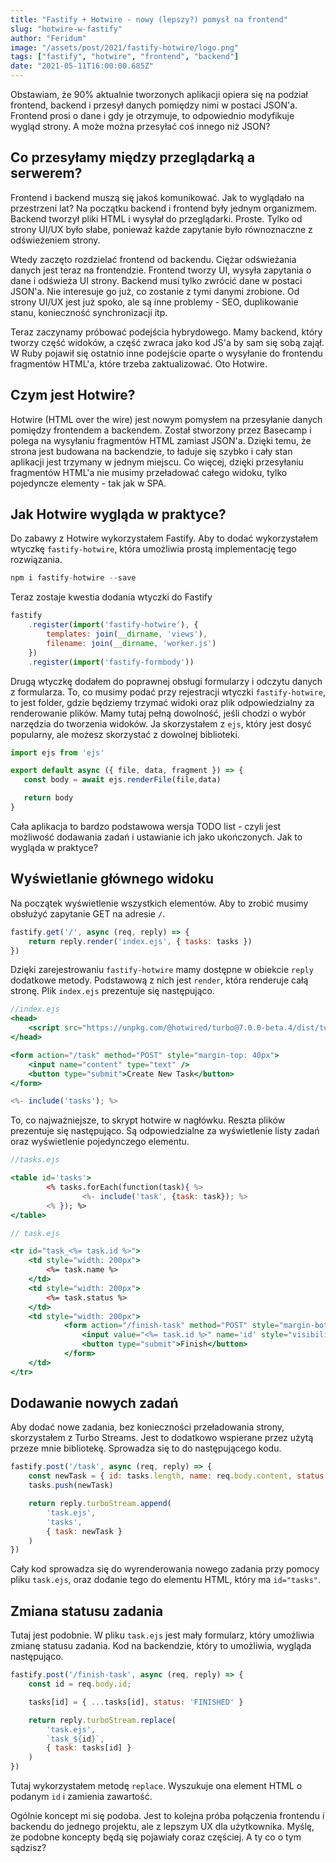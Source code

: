 ```yaml
---
title: "Fastify + Hotwire - nowy (lepszy?) pomysł na frontend"
slug: "hotwire-w-fastify"
author: "Feridum"
image: "/assets/post/2021/fastify-hotwire/logo.png"
tags: ["fastify", "hotwire", "frontend", "backend"]
date: "2021-05-11T16:00:00.685Z"
---
```


Obstawiam, że 90% aktualnie tworzonych aplikacji opiera się na podział frontend, backend i przesył danych pomiędzy nimi w postaci JSON'a. Frontend prosi o dane i gdy je otrzymuje, to odpowiednio modyfikuje wygląd strony. A może można przesyłać coś innego niż JSON?


## Co przesyłamy między przeglądarką a serwerem?

Frontend i backend muszą się jakoś komunikować. Jak to wyglądało na przestrzeni lat? Na początku backend i frontend były jednym organizmem. Backend tworzył pliki HTML i wysyłał do przeglądarki. Proste. Tylko od strony UI/UX było słabe, ponieważ każde zapytanie było równoznaczne z odświeżeniem strony.

Wtedy zaczęto rozdzielać frontend od backendu. Ciężar odświeżania danych jest teraz na frontendzie. Frontend tworzy UI, wysyła zapytania o dane i odświeża UI strony. Backend musi tylko zwrócić dane w postaci JSON'a. Nie interesuje go już, co zostanie z tymi danymi zrobione. Od strony UI/UX jest już spoko, ale są inne problemy - SEO, duplikowanie stanu, konieczność synchronizacji itp.

Teraz zaczynamy próbować podejścia hybrydowego. Mamy backend, który tworzy część widoków, a część zwraca jako kod JS'a by sam się sobą zajął. W Ruby pojawił się ostatnio inne podejście oparte o wysyłanie do frontendu fragmentów HTML'a, które trzeba zaktualizować. Oto Hotwire.

## Czym jest Hotwire?

Hotwire (HTML over the wire) jest nowym pomysłem na przesyłanie danych pomiędzy frontendem a backendem. Został stworzony przez Basecamp i polega na wysyłaniu fragmentów HTML zamiast JSON'a. Dzięki temu, że strona jest budowana na backendzie, to ładuje się szybko i cały stan aplikacji jest trzymany w jednym miejscu. Co więcej, dzięki przesyłaniu fragmentów HTML'a nie musimy przeładować całego widoku, tylko pojedyncze elementy - tak jak w SPA.

## Jak Hotwire wygląda w praktyce?

Do zabawy z Hotwire wykorzystałem Fastify. Aby to dodać wykorzystałem wtyczkę `fastify-hotwire`, która umożliwia prostą implementację tego rozwiązania. 

```jsx
npm i fastify-hotwire --save
```

Teraz zostaje kwestia dodania wtyczki do Fastify 

```jsx
fastify
    .register(import('fastify-hotwire'), {
        templates: join(__dirname, 'views'),
        filename: join(__dirname, 'worker.js')
    })
    .register(import('fastify-formbody'))
```

Drugą wtyczkę dodałem do poprawnej obsługi formularzy i odczytu danych z formularza. To, co musimy podać przy rejestracji wtyczki `fastify-hotwire`, to jest folder, gdzie będziemy trzymać widoki oraz plik odpowiedzialny za renderowanie plików. Mamy tutaj pełną dowolność, jeśli chodzi o wybór narzędzia do tworzenia widoków. Ja skorzystałem z `ejs`, który jest dosyć popularny, ale możesz skorzystać z dowolnej biblioteki.

```jsx
import ejs from 'ejs'

export default async ({ file, data, fragment }) => {
   const body = await ejs.renderFile(file,data)

   return body
}
```

Cała aplikacja to bardzo podstawowa wersja TODO list - czyli jest możliwość dodawania zadań i ustawianie ich jako ukończonych. Jak to wygląda w praktyce?

## Wyświetlanie głównego widoku

Na początek wyświetlenie wszystkich elementów. Aby to zrobić musimy obsłużyć zapytanie GET na adresie `/`.

```jsx
fastify.get('/', async (req, reply) => {
    return reply.render('index.ejs', { tasks: tasks })
})
```

Dzięki zarejestrowaniu `fastify-hotwire` mamy dostępne w obiekcie `reply` dodatkowe metody. Podstawową z nich jest `render`, która  renderuje całą stronę. Plik `index.ejs` prezentuje się następująco.

```jsx
//index.ejs
<head>
    <script src="https://unpkg.com/@hotwired/turbo@7.0.0-beta.4/dist/turbo.es5-umd.js"></script>
</head>

<form action="/task" method="POST" style="margin-top: 40px">
    <input name="content" type="text" />
    <button type="submit">Create New Task</button>
</form>

<%- include('tasks'); %>
```

To, co najważniejsze, to skrypt hotwire w nagłówku. Reszta plików prezentuje się następująco. Są odpowiedzialne za wyświetlenie listy zadań oraz wyświetlenie pojedynczego elementu.

```jsx
//tasks.ejs

<table id='tasks'>
        <% tasks.forEach(function(task){ %>
                <%- include('task', {task: task}); %>
        <% }); %>
</table>
```

```jsx
// task.ejs

<tr id="task_<%= task.id %>">
    <td style="width: 200px">
        <%= task.name %>
    </td>
    <td style="width: 200px">
        <%= task.status %>
    </td>
    <td style="width: 200px">
            <form action="/finish-task" method="POST" style="margin-bottom: 0;">
                <input value="<%= task.id %>" name='id' style="visibility: hidden; width: 0">
                <button type="submit">Finish</button>
            </form>
    </td>
</tr>
```

## Dodawanie nowych zadań

Aby dodać nowe zadania, bez konieczności przeładowania strony, skorzystałem z Turbo Streams. Jest to dodatkowo wspierane przez użytą przeze mnie bibliotekę. Sprowadza się to do następującego kodu.

```jsx
fastify.post('/task', async (req, reply) => {
    const newTask = { id: tasks.length, name: req.body.content, status: 'TODO' };
    tasks.push(newTask)

    return reply.turboStream.append(
        'task.ejs',
        'tasks',
        { task: newTask }
    )
})
```

Cały kod sprowadza się do wyrenderowania nowego zadania przy pomocy pliku `task.ejs`, oraz dodanie tego do elementu HTML, który ma `id="tasks"`. 

## Zmiana statusu zadania

Tutaj jest podobnie. W pliku `task.ejs` jest mały formularz, który umożliwia zmianę statusu zadania. Kod na backendzie, który to umożliwia, wygląda następująco.

```jsx
fastify.post('/finish-task', async (req, reply) => {
    const id = req.body.id;

    tasks[id] = { ...tasks[id], status: 'FINISHED' }

    return reply.turboStream.replace(
        'task.ejs',
        `task_${id}`,
        { task: tasks[id] }
    )
})
```

Tutaj wykorzystałem metodę `replace`. Wyszukuje ona element HTML o podanym `id` i zamienia zawartość.

Ogólnie koncept mi się podoba. Jest to kolejna próba połączenia frontendu i backendu do jednego projektu, ale z lepszym UX dla użytkownika. Myślę, że podobne koncepty będą się pojawiały coraz częściej. A ty co o tym sądzisz?
